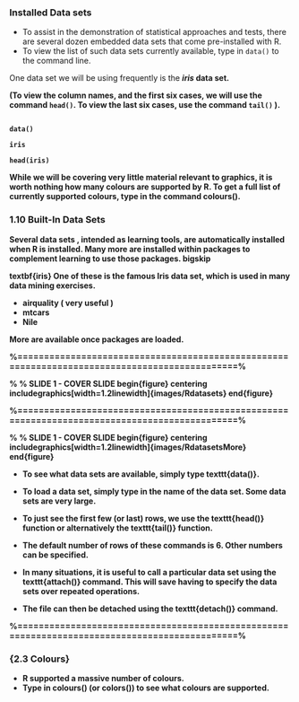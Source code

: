 
   <h3>Installed Data sets</h3>

* To assist in the demonstration of statistical approaches and tests, there are several dozen embedded data sets that come 
pre-installed with R.  
* To view the list of such data sets currently available, type in <code>data()</code> to the command line.

<p>One data set we will be using frequently is the <b><i>iris</i><b> data set.

  (To view the column names, and the first six cases, we will use the command <code>head()</code>. 
  To view the last six cases, use the command <code>tail()</code> ).
<pre><code>
data()

iris

head(iris)
</code></pre>
While we will be covering very little material relevant to graphics, it is worth nothing how many colours are supported by R.  To get a full list of currently supported colours, type in the command colours().


### 1.10 Built-In Data Sets

 Several data sets , intended as learning tools, are automatically installed when R is installed.
 Many more are installed within packages to complement learning to use those packages. 
 bigskip
 
 textbf{iris} One
 of these is the famous Iris data set, which is used in many data mining exercises.
 
 
*  airquality  ( very useful )
*  mtcars
*  Nile
 
 More are available once packages are loaded.
 
 
 %==============================================================================================%
 
 % % SLIDE 1 - COVER SLIDE
 begin{figure}
 centering
 includegraphics[width=1.2linewidth]{images/Rdatasets}
 end{figure}

 %==============================================================================================%
 
 % % SLIDE 1 - COVER SLIDE
 begin{figure}
 centering
 includegraphics[width=1.2linewidth]{images/RdatasetsMore}   
 end{figure}

 
*  To see what data sets are available, simply type texttt{data()}.
*  To load a data set, simply type in the name of the data set. Some data sets are very large.
 *  To just see the first few (or last) rows, we
 use the texttt{head()} function or alternatively the texttt{tail()} function. 
*  The default number of rows of
 these commands is 6. Other numbers can be specified.

 
*  In many situations, it is useful to call a particular data set using the texttt{attach()} command. This
 will save having to specify the data sets over repeated operations. 
*  The file can then be detached
 using the texttt{detach()} command.
 
 
 
 
 %==============================================================================================%
 
### {2.3 Colours}
 
*  R supported a massive number of colours.
*  Type in colours() (or colors()) to see what colours
 are supported.
 
 
 
 
